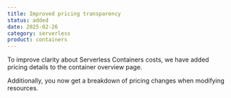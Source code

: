 ```yaml
---
title: Improved pricing transparency
status: added
date: 2025-02-26
category: serverless
product: containers
---
```


To improve clarity about Serverless Containers costs, we have added pricing details to the container overview page.

Additionally, you now get a breakdown of pricing changes when modifying resources.

